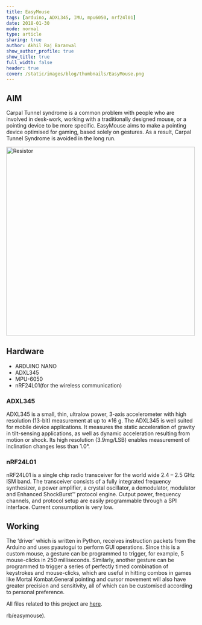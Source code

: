 ```yaml
---
title: EasyMouse
tags: [arduino, ADXL345, IMU, mpu6050, nrf24l01]
date: 2018-01-30
mode: normal
type: article
sharing: true
author: Akhil Raj Baranwal
show_author_profile: true
show_title: true
full_width: false
header: true
cover: /static/images/blog/thumbnails/EasyMouse.png
---
```


## AIM

Carpal Tunnel syndrome is a common problem with people who are involved in desk-work, working with a traditionally designed mouse, or a pointing device to be more specific. EasyMouse aims to make a pointing device optimised for gaming, based solely on gestures. As a result, Carpal Tunnel Syndrome is avoided in the long run.

<Image src="/static/images/blog/thumbnails/EasyMouse.png" alt="Resistor" width="500" height="500" />

## Hardware

- ARDUINO NANO
- ADXL345
- MPU-6050
- nRF24L01(for the wireless communication)

### ADXL345

ADXL345 is a small, thin, ultralow power, 3-axis accelerometer with high resolution (13-bit) measurement at up to ±16 g. The ADXL345 is well suited for mobile device applications. It measures the static acceleration of gravity in tilt-sensing applications, as well as dynamic acceleration resulting from motion or shock. Its high resolution (3.9mg/LSB) enables measurement of inclination changes less than 1.0°.

### nRF24L01

nRF24L01 is a single chip radio transceiver for the world wide 2.4 – 2.5 GHz ISM
band. The transceiver consists of a fully integrated frequency synthesizer, a power
amplifier, a crystal oscillator, a demodulator, modulator and Enhanced ShockBurst™
protocol engine. Output power, frequency channels, and protocol setup are easily
programmable through a SPI interface. Current consumption is very low.

## Working

The ‘driver’ which is written in Python, receives instruction packets from the Arduino and uses pyautogui to perform GUI operations. Since this is a custom mouse, a gesture can be programmed to trigger, for example, 5 mouse-clicks in 250 milliseconds.
Similarly, another gesture can be programmed to trigger a series of perfectly timed combination of keystrokes and mouse-clicks, which are useful in hitting combos in games like Mortal Kombat.General pointing and cursor movement will also have greater precision and sensitivity, all of which can be customised according to personal preference.

All files related to this project are [here](https://github.com/akhilrb/easymouse).

rb/easymouse).

